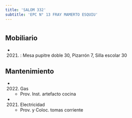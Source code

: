 ```yaml
---
title: 'SALOM 332'
subtitle: 'EPC N° 13 FRAY MAMERTO ESQUIU'
---
```


#


## Mobiliario

*  (2021) : Mesa pupitre doble 30, Pizarrón 7, Silla escolar 30 





## Mantenimiento

*  (2022) Gas 
    + Prov. Inst. artefacto cocina

*  (2021) Electricidad 
    + Prov. y Coloc. tomas corriente



